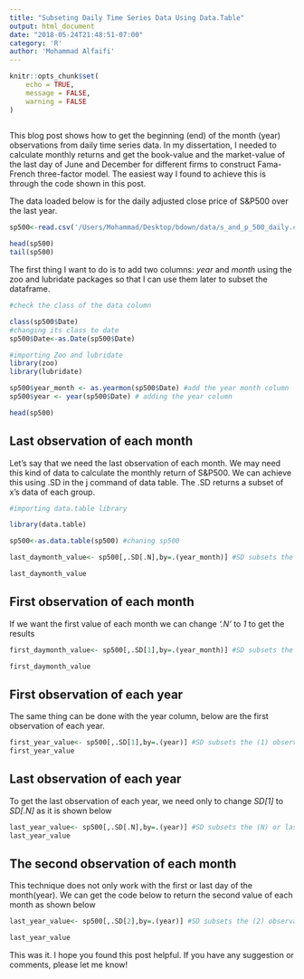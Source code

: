 ```yaml
---
title: "Subseting Daily Time Series Data Using Data.Table"
output: html_document
date: "2018-05-24T21:48:51-07:00"
category: 'R'
author: 'Mohammad Alfaifi'
---
```


```r
knitr::opts_chunk$set(
	echo = TRUE,
	message = FALSE,
	warning = FALSE
)
 
```


This blog post shows how to get the beginning (end) of the month (year) observations from daily time series data.  In my dissertation, I needed to calculate monthly returns and get the book-value and the market-value of the last day of June and December for different firms to construct Fama-French three-factor model. The easiest way I found to achieve this is through the code shown in this post.  

The data loaded below is for the daily adjusted close price of S&P500 over the last year.
 

```r
sp500<-read.csv('/Users/Mohammad/Desktop/bdown/data/s_and_p_500_daily.csv')

```

```r
head(sp500)
tail(sp500)
```


The first thing I want to do is to add two columns:  *year* and  *month*  using the zoo and lubridate packages so that I can use them later to subset the dataframe. 

```r
#check the class of the data column

class(sp500$Date)
#changing its class to date
sp500$Date<-as.Date(sp500$Date)

#importing Zoo and lubridate
library(zoo)
library(lubridate)

sp500$year_month <- as.yearmon(sp500$Date) #add the year month column
sp500$year <- year(sp500$Date) # adding the year column

head(sp500)

```

## Last observation of each month

Let's say that we need the last observation of each month. We may need this kind of data to calculate  the monthly return of S&P500. We can achieve this using .SD in the j command of data table. The .SD returns a subset of x's data of each group. 

```r
#importing data.table library

library(data.table)

sp500<-as.data.table(sp500) #chaning sp500

last_daymonth_value<- sp500[,.SD[.N],by=.(year_month)] #SD subsets the (.N) or last observation of each month

last_daymonth_value
```

## First observation of each month

If we want the first value of each month we can change *'.N'* to *1* to get the results

```r

first_daymonth_value<- sp500[,.SD[1],by=.(year_month)] #SD subsets the (1) observation of each month

first_daymonth_value

```

## First observation of each year

The same thing can be done with the year column, below are the first observation of each year. 

```r

first_year_value<- sp500[,.SD[1],by=.(year)] #SD subsets the (1) observation of each year
first_year_value
```

## Last observation of each year

To get the last observation of each year, we need only to change *SD[1]* to *SD[.N]* as it is shown below

```r

last_year_value<- sp500[,.SD[.N],by=.(year)] #SD subsets the (N) or last observation of each year
last_year_value
```
## The second observation of each month


This technique does not only work with the first or last day of the month(year).  We can get the code below to return the second value of each month as shown below

```r

last_year_value<- sp500[,.SD[2],by=.(year)] #SD subsets the (2) observation of each month

last_year_value
```




This was it. I hope you found this post helpful. If you have any suggestion or comments, please let me know! 